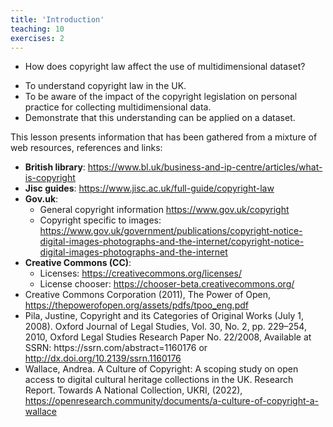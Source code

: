 ```yaml
---
title: 'Introduction'
teaching: 10
exercises: 2
---
```


:::::::::::::::::::::::::::::::::::::: questions 

- How does copyright law affect
the use of multidimensional dataset?

::::::::::::::::::::::::::::::::::::::::::::::::

::::::::::::::::::::::::::::::::::::: objectives
- To understand copyright law in the UK.
- To be aware of the impact of the 
copyright legislation on personal
practice for collecting 
multidimensional data.
- Demonstrate that this understanding
can be applied on a dataset.



::::::::::::::::::::::::::::::::::::::::::::::::


This lesson presents information
that has been gathered from a mixture of
web resources, references and links:


- **British library**:
[https://www.bl.uk/business-and-ip-centre/articles/what-is-copyright](https://www.bl.uk/business-and-ip-centre/articles/what-is-copyright)
- **Jisc guides**: [https://www.jisc.ac.uk/full-guide/copyright-law](https://www.jisc.ac.uk/full-guide/copyright-law)
- **Gov.uk**: 
  - General copyright information [https://www.gov.uk/copyright](https://www.gov.uk/copyright)
  - Copyright specific to images: [https://www.gov.uk/government/publications/copyright-notice-digital-images-photographs-and-the-internet/copyright-notice-digital-images-photographs-and-the-internet](https://www.gov.uk/government/publications/copyright-notice-digital-images-photographs-and-the-internet/copyright-notice-digital-images-photographs-and-the-internet)
- **Creative Commons (CC)**: 
  - Licenses: [https://creativecommons.org/licenses/](https://creativecommons.org/licenses/)
  -  License chooser: [https://chooser-beta.creativecommons.org/](https://chooser-beta.creativecommons.org/)
- Creative Commons Corporation (2011), The Power of Open, [https://thepowerofopen.org/assets/pdfs/tpoo_eng.pdf](https://thepowerofopen.org/assets/pdfs/tpoo_eng.pdf)
- Pila, Justine, Copyright and its Categories of Original Works (July 1, 2008). Oxford Journal of Legal Studies, Vol. 30, No. 2, pp. 229–254, 2010, Oxford Legal Studies Research Paper No. 22/2008, Available at SSRN: https://ssrn.com/abstract=1160176 or [http://dx.doi.org/10.2139/ssrn.1160176](http://dx.doi.org/10.2139/ssrn.1160176)
- Wallace, Andrea. A Culture of Copyright: A scoping study on open access to digital cultural heritage collections in the UK. Research Report. Towards A National Collection, UKRI, (2022), [https://openresearch.community/documents/a-culture-of-copyright-a-wallace](https://openresearch.community/documents/a-culture-of-copyright-a-wallace)

